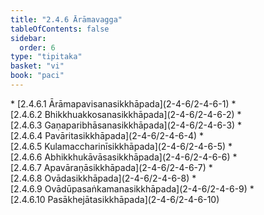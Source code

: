 ```yaml
---
title: "2.4.6 Ārāmavagga"
tableOfContents: false
sidebar:
  order: 6
type: "tipitaka"
basket: "vi"
book: "paci"
---
```



<DynamicBreadcrumb />



<TableOfContents book="paci" section="2.4.6">
* [2.4.6.1 Ārāmapavisanasikkhāpada](2-4-6/2-4-6-1)
* [2.4.6.2 Bhikkhuakkosanasikkhāpada](2-4-6/2-4-6-2)
* [2.4.6.3 Gaṇaparibhāsanasikkhāpada](2-4-6/2-4-6-3)
* [2.4.6.4 Pavāritasikkhāpada](2-4-6/2-4-6-4)
* [2.4.6.5 Kulamaccharinīsikkhāpada](2-4-6/2-4-6-5)
* [2.4.6.6 Abhikkhukāvāsasikkhāpada](2-4-6/2-4-6-6)
* [2.4.6.7 Apavāraṇāsikkhāpada](2-4-6/2-4-6-7)
* [2.4.6.8 Ovādasikkhāpada](2-4-6/2-4-6-8)
* [2.4.6.9 Ovādūpasaṅkamanasikkhāpada](2-4-6/2-4-6-9)
* [2.4.6.10 Pasākhejātasikkhāpada](2-4-6/2-4-6-10)
</TableOfContents>